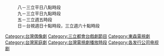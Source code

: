{{Catnav|頁面分類|...|台灣愛情劇|台灣偶像劇}}
{{Catnav|頁面分類|...|偶像劇|台灣偶像劇}}
{{Catnav|頁面分類|...|三立電視|三立電視節目|三立都會台節目|三立都會台戲劇節目‎}}
{{Catnav|頁面分類|...|三立電視旗下頻道|三立都會台|三立都會台節目|三立都會台戲劇節目‎}}
{{Catnav|頁面分類|...|电视节目|台灣電視節目|台視電視節目|台視電視劇}}
{{Catnav|頁面分類|...|台灣電視台|台視|台視電視節目|台視電視劇}}
{{Catnav|頁面分類|...|电视节目|台灣電視節目|東森電視節目|東森電視劇}}
{{Catnav|頁面分類|...|台灣電視網|東森電視|東森電視節目|東森電視劇}}

{{catmore|三立電視戲劇節目列表#華人電視劇}}

{{See also|華劇大賞}}

:八－三立平日八點時段
:九－三立平日九點時段
:五－三立週五時段
:日－台視週日十點時段，三立週六十點時段

[[Category:台灣偶像劇|Category:台灣偶像劇]]
[[Category:三立都會台戲劇節目|Category:三立都會台戲劇節目]]
[[Category:東森電視劇‎|Category:東森電視劇‎]]
[[Category:台灣家庭劇|Category:台灣家庭劇]]
[[Category:台灣電視劇播放時段|Category:台灣電視劇播放時段]]
[[Category:各发行公司电视剧|Category:各发行公司电视剧]]